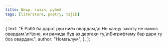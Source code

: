 ```yaml
---
title: Шеър, ғазал, рубоӣ
tags: [literature, poetry, tajik]
---
```



  {
    text: "Ё Рабб ба дарат руи ниёз овардам,\n Не ҳаҷҷу закоту не намоз овардам.\nҶоне, ки рамида буд аз даргаҳи ту,\nБигрифтаму бар дари ту боз овардам.",
    author: "Номаълум",
  },
];

<LiteratureComponent props={poems}/>